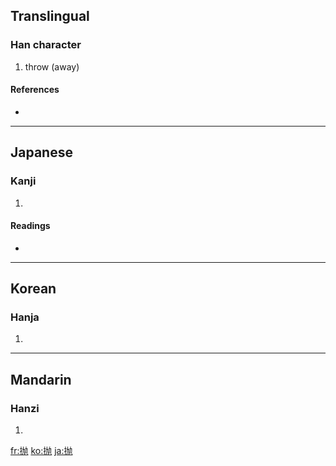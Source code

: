 {{also|拋}}
==Translingual==

===Han character===
{{Han char|rn=64|rad=手|as=04|sn=7|four=|canj=手大弓尸 (QKNS)}}

# throw (away)

====References====
* {{Han ref|kx=0422.121|dkj=11901|hdz=31842.020|uh=629B|ud=25243}}

----

==Japanese==

===Kanji===
{{ja-kanji|grade=|rs=手04}}

# {{defn|Japanese}}

====Readings====
* {{ja-readings|on=[[ほう]] (hō)|kun=[[なげうつ]] (nageutsu)}}

----

==Korean==

===Hanja===
{{ko-hanja|hangeul=포|eumhun=|rv=po|mr=p'o|y=pho}}

# {{defn|Korean}}

----

==Mandarin==

===Hanzi===
{{cmn-hanzi|tra=拋|pin=[[niù]] ([[niu4]]), [[pāo]] ([[pao1]])|wg=niu<sup>4</sup>, p'ao<sup>1</sup>}}

# {{defn|Mandarin}}

[[fr:抛]]
[[ko:抛]]
[[ja:抛]]